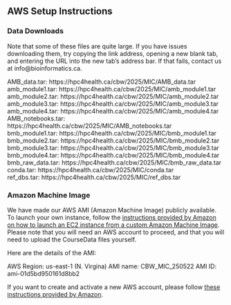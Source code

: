 ## AWS Setup Instructions

### Data Downloads

Note that some of these files are quite large. If you have issues downloading them, try copying the link address, opening a new blank tab, and entering the URL into the new tab’s address bar. If that fails, contact us at info@bioinformatics.ca.  

AMB_data.tar: https://hpc4health.ca/cbw/2025/MIC/AMB_data.tar  
amb_module1.tar: https://hpc4health.ca/cbw/2025/MIC/amb_module1.tar  
amb_module2.tar: https://hpc4health.ca/cbw/2025/MIC/amb_module2.tar  
amb_module3.tar: https://hpc4health.ca/cbw/2025/MIC/amb_module3.tar  
amb_module4.tar: https://hpc4health.ca/cbw/2025/MIC/amb_module4.tar  
AMB_notebooks.tar: https://hpc4health.ca/cbw/2025/MIC/AMB_notebooks.tar  
bmb_module1.tar: https://hpc4health.ca/cbw/2025/MIC/bmb_module1.tar  
bmb_module2.tar: https://hpc4health.ca/cbw/2025/MIC/bmb_module2.tar  
bmb_module3.tar: https://hpc4health.ca/cbw/2025/MIC/bmb_module3.tar  
bmb_module4.tar: https://hpc4health.ca/cbw/2025/MIC/bmb_module4.tar  
bmb_raw_data.tar: https://hpc4health.ca/cbw/2025/MIC/bmb_raw_data.tar  
conda.tar: https://hpc4health.ca/cbw/2025/MIC/conda.tar  
ref_dbs.tar: https://hpc4health.ca/cbw/2025/MIC/ref_dbs.tar  

### Amazon Machine Image

We have made our AWS AMI (Amazon Machine Image) publicly available. To launch your own instance, follow the [instructions provided by Amazon on how to launch an EC2 instance from a custom Amazon Machine Image](https://repost.aws/knowledge-center/launch-instance-custom-ami). Please note that you will need an AWS account to proceed, and that you will need to upload the CourseData files yourself.

Here are the details of the AMI:

AWS Region: us-east-1 (N. Virgina)
AMI name: CBW_MIC_250522
AMI ID: ami-01d5bd950161d8bb2

If you want to create and activate a new AWS account, please follow [these instructions provided by Amazon](https://aws.amazon.com/premiumsupport/knowledge-center/create-and-activate-aws-account/).


